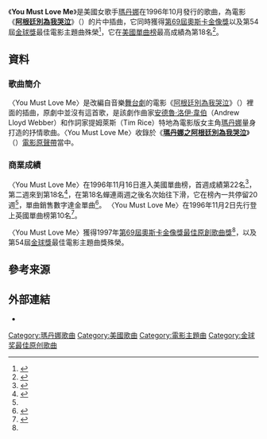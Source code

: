 {{noteTA
|2=zh-cn:麦当娜; zh-hk:麥當娜; zh-tw:瑪丹娜;
|G1=Show
}}
{{Infobox single
| Name = You Must Love Me
| Cover = <!-- 檔案不存在 You Must Love Me Madonna.png ，可從英文維基百科取得 -->
| Artist = [[瑪丹娜|瑪丹娜]]
| from Album = [[瑪丹娜之阿根廷別為我哭泣|瑪丹娜之阿根廷別為我哭泣]]
| B-side = "Rainbow High"
| Released = 27 October 1996
| Format = [[CD|CD]], [[錄音帶|錄音帶]], 7"
| Recorded = 1995
| Length = 3:09
| Genre = [[流行音樂|流行音樂]]
| Label = [[華納兄弟|華納兄弟]]
| Writer = {{flat list|
* Tim Rice
* [[安德鲁·劳埃德·韦伯|安德魯·洛伊·韋伯]]
}}
| Producer = {{flat list|
* Nigel Wright
* Alan Parker
* [[安德鲁·劳埃德·韦伯|安德魯·洛伊·韋伯]]
* David Caddick}}
| Last single = "[[愛情已成往事_(歌曲)|Love Don't Live Here Anymore]]"<br>(1996)
| This single = "'''You Must Love Me'''"<br>(1996)
| Next single = "[[阿根廷，别为我哭泣|Don't Cry For Me Argentina]]"<br>(1997)
}}
《'''You Must Love Me'''》是美國女歌手[[瑪丹娜|瑪丹娜]]在1996年10月發行的歌曲，為電影《'''[[贝隆夫人_(電影)|阿根廷別為我哭泣]]'''》（{{lang-en|'''Evita'''}}）的片中插曲，它同時獲得[[第69屆奧斯卡金像獎|第69屆奧斯卡金像獎]]以及第54屆[[金球獎|金球獎]]最佳電影主題曲殊榮<ref name="#1">{{Cite web |url=http://www.oscars.org/oscars/ceremonies/1997 |title=美國奧斯卡金像獎官網1997年得獎名單 |accessdate=2015-03-01 |archive-date=2015-04-02 |archive-url=https://web.archive.org/web/20150402004512/http://www.oscars.org/oscars/ceremonies/1997 |dead-url=no }}</ref>，它在[[Billboard_Hot_100|美國單曲榜]]最高成績為第18名<ref name="#2">{{Cite web |url=http://www.billboard.com/artist/308786/madonna/chart?page=2&f=379 |title=美國告示牌官網瑪丹娜單曲資料庫 |accessdate=2015-03-01 |archive-date=2015-03-11 |archive-url=https://web.archive.org/web/20150311053715/http://www.billboard.com/artist/308786/madonna/chart?page=2&f=379 |dead-url=no }}</ref>。

==資料==
===歌曲簡介===
〈You Must Love Me〉是改編自音樂[[舞台劇|舞台劇]]的電影《[[贝隆夫人_(電影)|阿根廷別為我哭泣]]》（{{lang-en|Evita}}）裡面的插曲，原劇中並沒有這首歌，是該劇作曲家[[安德鲁·劳埃德·韦伯|安德魯·洛伊·韋伯]]（Andrew Lloyd Webber）和作詞家提姆萊斯（Tim Rice）特地為電影版女主角[[瑪丹娜|瑪丹娜]]量身打造的抒情歌曲。〈You Must Love Me〉收錄於《'''[[瑪丹娜之阿根廷別為我哭泣|瑪丹娜之阿根廷別為我哭泣]]'''》（{{lang-en|'''Evita'''}}）[[電影原聲帶|電影原聲帶]]當中。

===商業成績===
〈You Must Love Me〉在1996年11月16日進入美國單曲榜，首週成績第22名<ref>{{Cite web |url=http://www.billboard.com/charts/hot-100/1996-11-16 |title=1996-11-16告示牌單曲榜 |accessdate=2015-03-01 |archive-date=2020-09-29 |archive-url=https://web.archive.org/web/20200929120404/https://www.billboard.com/charts/hot-100/1996-11-16 |dead-url=no }}</ref>，第二週來到第18名<ref>{{Cite web |url=http://www.billboard.com/charts/hot-100/1996-11-23 |title=1996-11-23告示牌單曲榜 |accessdate=2015-03-01 |archive-date=2020-10-23 |archive-url=https://web.archive.org/web/20201023123721/https://www.billboard.com/charts/hot-100/1996-11-23 |dead-url=no }}</ref>，在第18名蟬連兩週之後名次始往下滑，它在榜內一共停留20週<ref name="#2"/>，單曲銷售數字達金單曲<ref>{{Cite web |url=http://www.riaa.com/goldandplatinumdata.php?content_selector=gold-platinum-searchable-database |title=美國唱片業協會瑪丹娜專輯單曲銷售量一覽表 |accessdate=2015-03-01 |archive-date=2013-01-04 |archive-url=https://web.archive.org/web/20130104132513/http://www.riaa.com/goldandplatinumdata.php?content_selector=gold-platinum-searchable-database |dead-url=no }}</ref>。
〈You Must Love Me〉在1996年11月2日先行登上英國單曲榜第10名<ref>{{Cite web |url=http://www.officialcharts.com/Artist/28948/MADONNA/ |title=英國官方排行榜瑪丹娜資料庫 |accessdate=2015-03-01 |archive-date=2018-03-18 |archive-url=https://web.archive.org/web/20180318212925/http://www.officialcharts.com/artist/28948/madonna/ |dead-url=no }}</ref>。

〈You Must Love Me〉獲得1997年[[第69屆奧斯卡金像獎|第69屆奧斯卡金像獎]][[奧斯卡最佳原創歌曲獎|最佳原創歌曲獎]]<ref name="#1"/>，以及第54屆[[金球獎|金球獎]]最佳電影主題曲獎殊榮。

== 參考来源 ==
{{reflist|2}}

== 外部連結 ==
* {{MetroLyrics song|madonna|you-must-love-me}}

{{瑪丹娜}}
{{瑪丹娜歌曲}}
{{1990年代金球獎最佳原創歌曲}}

{{DEFAULTSORT:You Must Love Me}}
[[Category:瑪丹娜歌曲|Category:瑪丹娜歌曲]]
[[Category:美國歌曲|Category:美國歌曲]]
[[Category:電影主題曲|Category:電影主題曲]]
[[Category:金球奖最佳原创歌曲|Category:金球奖最佳原创歌曲]]